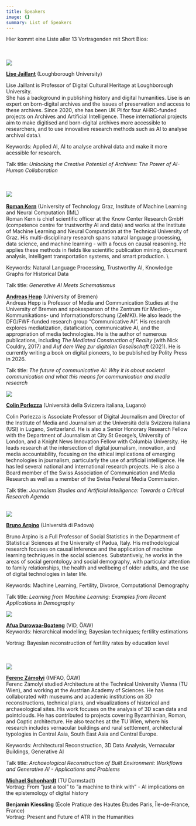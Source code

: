 ```yaml
---
title: Speakers
image: {}
summary: List of Speakers
---
```

Hier kommt eine Liste aller 13 Vortragenden mit Short Bios:

\
\
![](/conference/ai-meets-hss/assets/content/en/pages/speakers/lise-jaillant.jpg)

[**Lise Jaillant**](https://www.lisejaillant.com/) (Loughborough University)

Lise Jaillant is Professor of Digital Cultural Heritage at Loughborough University.\
She has a background in publishing history and digital humanities. Lise is an expert on born-digital archives and the issues of preservation and access to these archives. Since 2020, she has been UK PI for four AHRC-funded projects on Archives and Artificial Intelligence. These international projects aim to make digitised and born-digital archives more accessible to researchers, and to use innovative research methods such as AI to analyse archival data.\\

Keywords: Applied AI, AI to analyse archival data and make it more acessible for research.

Talk title: *Unlocking the Creative Potential of Archives: The Power of AI-Human Collaboration*

\
\
![](/conference/ai-meets-hss/assets/content/en/pages/speakers/roman-kern.jpg)\
\
[**Roman Kern**](https://www.know-center.at/team/kern/) (University of Technology Graz, Institute of Machine Learning and Neural Computation (IML)\
Roman Kern is chief scientific officer at the Know Center Research GmbH (competence centre for trustworthy AI and data) and works at the Institute of Machine Learning and Neural Computation at the Technical University of Graz. His multi-disciplinary research spans natural language processing, data science, and machine learning - with a focus on causal reasoning. He applies these methods in fields like scientific publication mining, document analysis, intelligent transportation systems, and smart production. \\

Keywords: Natural Language Processing, Trustworthy AI, Knowledge Graphs for Historical Data

Talk title: *Generative AI Meets Schematismus*



[**Andreas Hepp**](https://zemki.uni-bremen.de/person/andreas-hepp/) (University of Bremen)\
Andreas Hepp is Professor of Media and Communication Studies at the University of Bremen and spokesperson of the Zentrum für Medien-, Kommunikations- und Informationsforschung (ZeMKI). He also leads the DFG/FWF-funded research group “Communicative AI”. His research explores mediatization, datafication, communicative AI, and the appropriation of media technologies. He is the author of numerous publications, including *The Mediated Construction of Reality* (with Nick Couldry, 2017) and *Auf dem Weg zur digitalen Gesellschaft* (2021). He is currently writing a book on digital pioneers, to be published by Polity Press in 2026.

Talk title: *The future of communicative AI: Why it is about societal communication and what this means for communication and media research*



![](/conference/ai-meets-hss/assets/content/en/pages/speakers/COLIN_PORLEZZA.jpg)

[**Colin Porlezza**](https://search.usi.ch/en/people/bdf33cedef6822a82a438fda562e9fda/porlezza-colin) (Università della Svizzera italiana, Lugano)

Colin Porlezza is Associate Professor of Digital Journalism and Director of the Institute of Media and Journalism at the Università della Svizzera italiana (USI) in Lugano, Switzerland. He is also a Senior Honorary Research Fellow with the Department of Journalism at City St George’s, University of London, and a Knight News Innovation Fellow with Columbia University. He leads research at the intersection of digital journalism, innovation, and media accountability, focusing on the ethical implications of emerging technologies in journalism, particularly the use of artificial intelligence. He has led several national and international research projects. He is also a Board member of the Swiss Association of Communication and Media Research as well as a member of the Swiss Federal Media Commission.

Talk title: *Journalism Studies and Artificial Intelligence: Towards a Critical Research Agenda*

\
![](/conference/ai-meets-hss/assets/content/en/pages/speakers/foto-bruno-arpino.jpg)

[**Bruno Arpino**](https://www.unipd.it/en/contatti/rubrica/?detail=Y\&ruolo=1\&checkout=cerca\&persona=ARPINO\&key=A7C469BE4A6EE163893DF376A3DA19D3) (Università di Padova)

Bruno Arpino is a Full Professor of Social Statistics in the Department of Statistical Sciences at the University of Padua, Italy. His methodological research focuses on causal inference and the application of machine learning techniques in the social sciences. Substantively, he works in the areas of social gerontology and social demography, with particular attention to family relationships, the health and wellbeing of older adults, and the use of digital technologies in later life.

Keywords: Machine Learning, Fertility, Divorce, Computational Demography

Talk title: *Learning from Machine Learning: Examples from Recent Applications in Demography*



![](/conference/ai-meets-hss/assets/content/en/pages/speakers/Durowaa_IMG_5131_SW_120x180.jpg)

[**Afua Durowaa-Boateng**](https://www.oeaw.ac.at/vid/people/staff/afua-durowaa-boateng) (VID, ÖAW)\
Keywords: hierarchical modelling; Bayesian techniques; fertility estimations

Vortrag: Bayesian reconstruction of fertility rates by education level

\
\
![](/conference/ai-meets-hss/assets/content/en/pages/speakers/Ferenc_Zamolyi.jpg)

[**Ferenc Zámolyi**](https://www.oeaw.ac.at/oeai/institut/team/person/ferenc-zamolyi) (IMFAO, ÖAW)\
Ferenc Zámolyi studied Architecture at the Technical University Vienna (TU Wien), and working at the Austrian Academy of Sciences. He has collaborated with museums and academic institutions on 3D reconstructions, technical plans, and visualizations of historical and archaeological sites. His work focuses on the analysis of 3D scan data and pointclouds. He has contributed to projects covering Byzanthinian, Roman, and Coptic architecture. He also teaches at the TU Wien, where his research includes vernacular buildings and rural settlement, architectural typologies in Central Asia, South East Asia and Central Europe.

Keywords: Architectural Reconstruction, 3D Data Analysis, Vernacular Buildings, Generative AI

Talk title: *Archaeological Reconstruction of Built Environment: Workflows and Generative AI - Applications and Problems*

[**Michael Schonhardt**](https://www.uni-kassel.de/fb05/fachgruppen-und-institute/geschichte/seniorprofessur/team/michael-schonhardt-ma) (TU Darmstadt)\
Vortrag: From “just a tool” to “a machine to think with” - AI implications on the epistemology of digital history

**Benjamin Kiessling** (École Pratique des Hautes Études Paris, Île-de-France, France)\
Vortrag: Present and Future of ATR in the Humanities
